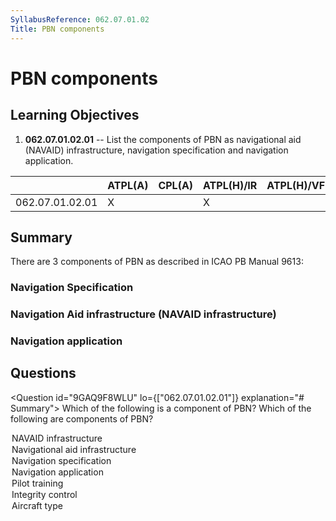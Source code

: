 ```yaml
---
SyllabusReference: 062.07.01.02
Title: PBN components
---
```


# PBN components

## Learning Objectives

1. **062.07.01.02.01** -- List the components of PBN as navigational aid
   (NAVAID) infrastructure, navigation specification and navigation application.

|                 | ATPL(A) | CPL(A) | ATPL(H)/IR | ATPL(H)/VFR | CPL(H) | IR  | CBIR(A) |
| --------------- | ------- | ------ | ---------- | ----------- | ------ | --- | ------- |
| 062.07.01.02.01 | X       |        | X          |             |        | X   |         |

## Summary

There are 3 components of PBN as described in ICAO PB Manual 9613:

### Navigation Specification

### Navigation Aid infrastructure (NAVAID infrastructure)

### Navigation application

## Questions

<Question id="9GAQ9F8WLU" lo={["062.07.01.02.01"]} explanation="# Summary">
  <Text variant="oneCorrect">
    Which of the following is a component of PBN?
  </Text>
  <Text variant="multipleCorrect" select={5}>
    Which of the following are components of PBN?
  </Text>
  <Option alwaysCorrect key="1">
    NAVAID infrastructure
  </Option>
  <Option alwaysCorrect key="1">
    Navigational aid infrastructure
  </Option>
  <Option alwaysCorrect>Navigation specification</Option>
  <Option alwaysCorrect>Navigation application</Option>
  <Option>Pilot training</Option>
  <Option>Integrity control</Option>
  <Option>Aircraft type</Option>
</Question>

